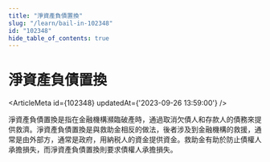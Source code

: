 ```yaml
---
title: "淨資產負債置換"
slug: "/learn/bail-in-102348"
id: "102348"
hide_table_of_contents: true
---
```



# 淨資產負債置換

<ArticleMeta id={102348} updatedAt={'2023-09-26 13:59:00'} />
<div className='border-solid border-b border-t-0 my-4 border-[var(--ifm-color-gray-300)]' />

淨資產負債置換是指在金融機構瀕臨破產時，通過取消欠債人和存款人的債務來提供救濟。淨資產負債置換是與救助金相反的做法，後者涉及到金融機構的救援，通常是由外部方，通常是政府，用納税人的資金提供資金。救助金有助於防止債權人承擔損失，而淨資產負債置換則要求債權人承擔損失。
